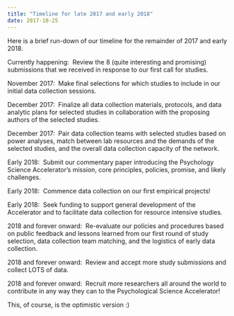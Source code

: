 ```yaml
---
title: "Timeline for late 2017 and early 2018"
date: 2017-10-25
---
```


Here is a brief run-down of our timeline for the remainder of 2017 and early 2018.

Currently happening:  Review the 8 (quite interesting and promising) submissions that we received in response to our first call for studies.

November 2017:  Make final selections for which studies to include in our initial data collection sessions.

December 2017:  Finalize all data collection materials, protocols, and data analytic plans for selected studies in collaboration with the proposing authors of the selected studies.

December 2017:  Pair data collection teams with selected studies based on power analyses, match between lab resources and the demands of the selected studies, and the overall data collection capacity of the network.

Early 2018:  Submit our commentary paper introducing the Psychology Science Accelerator’s mission, core principles, policies, promise, and likely challenges.

Early 2018:  Commence data collection on our first empirical projects!

Early 2018:  Seek funding to support general development of the Accelerator and to facilitate data collection for resource intensive studies.

2018 and forever onward:  Re-evaluate our policies and procedures based on public feedback and lessons learned from our first round of study selection, data collection team matching, and the logistics of early data collection.

2018 and forever onward:  Review and accept more study submissions and collect LOTS of data.

2018 and forever onward:  Recruit more researchers all around the world to contribute in any way they can to the Psychological Science Accelerator!

This, of course, is the optimistic version :)
